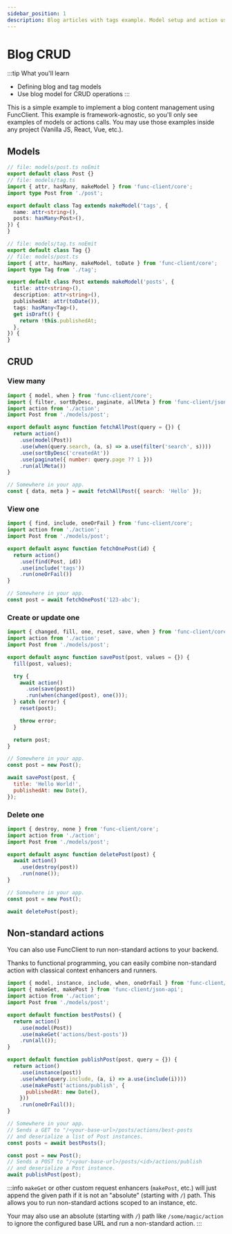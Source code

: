 ```yaml
---
sidebar_position: 1
description: Blog articles with tags example. Model setup and action usage.
---
```


# Blog CRUD

:::tip What you'll learn
- Defining blog and tag models
- Use blog model for CRUD operations
:::

This is a simple example to implement a blog content management using
FuncClient. This example is framework-agnostic, so you'll only see
examples of models or actions calls. You may use those examples inside
any project (Vanilla JS, React, Vue, etc.).

## Models

```ts title="models/tag.ts"
// file: models/post.ts noEmit
export default class Post {}
// file: models/tag.ts
import { attr, hasMany, makeModel } from 'func-client/core';
import type Post from './post';

export default class Tag extends makeModel('tags', {
  name: attr<string>(),
  posts: hasMany<Post>(),
}) {
}
```

```ts title="models/post.ts"
// file: models/tag.ts noEmit
export default class Tag {}
// file: models/post.ts
import { attr, hasMany, makeModel, toDate } from 'func-client/core';
import type Tag from './tag';

export default class Post extends makeModel('posts', {
  title: attr<string>(),
  description: attr<string>(),
  publishedAt: attr(toDate()),
  tags: hasMany<Tag>(),
  get isDraft() {
    return !this.publishedAt;
  },
}) {
}
```

## CRUD

### View many

```javascript
import { model, when } from 'func-client/core';
import { filter, sortByDesc, paginate, allMeta } from 'func-client/json-api';
import action from './action';
import Post from './models/post';

export default async function fetchAllPost(query = {}) {
  return action()
    .use(model(Post))
    .use(when(query.search, (a, s) => a.use(filter('search', s))))
    .use(sortByDesc('createdAt'))
    .use(paginate({ number: query.page ?? 1 }))
    .run(allMeta())
}

// Somewhere in your app.
const { data, meta } = await fetchAllPost({ search: 'Hello' });
```

### View one

```javascript
import { find, include, oneOrFail } from 'func-client/core';
import action from './action';
import Post from './models/post';

export default async function fetchOnePost(id) {
  return action()
    .use(find(Post, id))
    .use(include('tags'))
    .run(oneOrFail())
}

// Somewhere in your app.
const post = await fetchOnePost('123-abc');
```

### Create or update one

```javascript
import { changed, fill, one, reset, save, when } from 'func-client/core';
import action from './action';
import Post from './models/post';

export default async function savePost(post, values = {}) {
  fill(post, values);

  try {
    await action()
      .use(save(post))
      .run(when(changed(post), one()));
  } catch (error) {
    reset(post);

    throw error;
  }

  return post;
}

// Somewhere in your app.
const post = new Post();

await savePost(post, {
  title: 'Hello World!',
  publishedAt: new Date(),
});
```

### Delete one

```javascript
import { destroy, none } from 'func-client/core';
import action from './action';
import Post from './models/post';

export default async function deletePost(post) {
  await action()
    .use(destroy(post))
    .run(none());
}

// Somewhere in your app.
const post = new Post();

await deletePost(post);
```

## Non-standard actions

You can also use FuncClient to run non-standard actions to your backend.

Thanks to functional programming, you can easily combine non-standard action
with classical context enhancers and runners.

```javascript
import { model, instance, include, when, oneOrFail } from 'func-client/core';
import { makeGet, makePost } from 'func-client/json-api';
import action from './action';
import Post from './models/post';

export default function bestPosts() {
  return action()
    .use(model(Post))
    .use(makeGet('actions/best-posts'))
    .run(all());
}

export default function publishPost(post, query = {}) {
  return action()
    .use(instance(post))
    .use(when(query.include, (a, i) => a.use(include(i))))
    .use(makePost('actions/publish', {
      publishedAt: new Date(),
    }))
    .run(oneOrFail());
}

// Somewhere in your app.
// Sends a GET to "/<your-base-url>/posts/actions/best-posts
// and deserialize a list of Post instances.
const posts = await bestPosts();

const post = new Post();
// Sends a POST to "/<your-base-url>/posts/<id>/actions/publish
// and deserialize a Post instance.
await publishPost(post);
```

:::info
`makeGet` or other custom request enhancers (`makePost`, etc.) will just append
the given path if it is not an "absolute" (starting with `/`) path.
This allows you to run non-standard actions scoped to an instance, etc.

Your may also use an absolute (starting with `/`) path like `/some/magic/action`
to ignore the configured base URL and run a non-standard action.
:::
